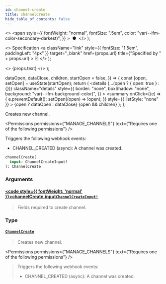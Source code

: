```yaml
---
id: channel-create
title: channelCreate
hide_table_of_contents: false
---
```


  <>
    <span
      style={{
        fontWeight: "normal",
        fontSize: ".5em",
        color: "var(--ifm-color-secondary-darkest)",
      }}
    >
      &nbsp;●&nbsp;
    </span>
  </>
);

  <>
    Specification
    <a
      className="link"
      style={{ fontSize: "1.5em", paddingLeft: "4px" }}
      target="\_blank"
      href={props.url}
      title={"Specified by " + props.url}
    >
      ⎘
    </a>
  </>
);

  <>
    <span className={props.class}>{props.text}</span>
  </>
);


  dataOpen,
  dataClose,
  children,
  startOpen = false,
}) => {
  const [open, setOpen] = useState(startOpen);
  return (
    <details
      {...(open ? { open: true } : {})}
      className="details"
      style={{
        border: "none",
        boxShadow: "none",
        background: "var(--ifm-background-color)",
      }}
    >
      <summary
        onClick={(e) => {
          e.preventDefault();
          setOpen((open) => !open);
        }}
        style={{ listStyle: "none" }}
      >
        {open ? dataOpen : dataClose}
      </summary>
      {open && children}
    </details>
  );
};

Creates new channel.

<Permissions
  permissions={"MANAGE_CHANNELS"}
  text={"Requires one of the following permissions"}
/>

Triggers the following webhook events:

- CHANNEL_CREATED (async): A channel was created.

```graphql
channelCreate(
  input: ChannelCreateInput!
): ChannelCreate
```

### Arguments

#### [<code style={{ fontWeight: 'normal' }}>channelCreate.<b>input</b></code>](#)<Bullet />[`ChannelCreateInput!`](../../../api-reference/channels/inputs/channel-create-input) <Badge class="badge badge--secondary" text="non-null"/> <Badge class="badge badge--secondary" text="input"/>

> Fields required to create channel.

### Type

#### [`ChannelCreate`](../../../api-reference/channels/objects/channel-create) <Badge class="badge badge--secondary" text="object"/>

> Creates new channel.

<Permissions
  permissions={"MANAGE_CHANNELS"}
  text={"Requires one of the following permissions"}
/>

> Triggers the following webhook events:
>
> - CHANNEL_CREATED (async): A channel was created.


